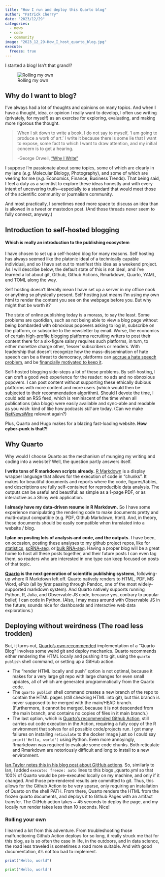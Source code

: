 ```yaml
---
title: "How I run and deploy this Quarto blog"
author: "Patrick Cherry"
date: "2023/12/29"
categories:
  - news
  - code
  - community
image: "2023_12_29-How_I_host_quarto_blog.jpg"
execute:
  freeze: true
---
```


I started a blog! Isn't that grand!?

![Rolling my own](2023_12_29-How_I_host_quarto_blog.jpg)

## Why do I want to blog?
I've always had a lot of thoughts and opinions on many topics. And when I have a thought, idea, or opinion I really want to develop, I often use writing (privately, for myself) as an exercise for exploring, evaluating, and making more rigorous the thought.

> When I sit down to write a book, I do not say to myself, ‘I am going to produce a work of art.’ I write it because there is some lie that I want to expose, some fact to which I want to draw attention, and my initial concern is to get a hearing.
>
>-George Orwell, ["Why I Write"](https://www.orwellfoundation.com/the-orwell-foundation/orwell/essays-and-other-works/why-i-write/)

I suppose I'm passionate about some topics, some of which are clearly in my lane (*e.g.* Molecular Biology, Photography), and some of which are veering for me (*e.g.* Economics, Finance, Business Trends). That being said, I feel a duty as a scientist to explore these ideas honestly and with every intent of uncovering truth—especially to a standard that would meet those of the scientific community or journalism community.

And most practically, I sometimes need more space to discuss an idea than is allowed in a tweet or mastodon post. (And those threads never seem to fully connect, anyway.)

## Introduction to self-hosted blogging
#### Which is really an introduction to the publishing ecosystem
I have chosen to set up a self-hosted blog for many reasons. Self hosting has always seemed like the platonic ideal of a technically capable individual, and so I have set out to manifest this idea as a weekend project. As I will describe below, the default state of this is not ideal, and I've learned a lot about git, Github, Github Actions, Rmarkdown, Quarto, YAML, and TOML along the way.

Self hosting doesn't literally mean I have set up a server in my office nook or anything so physically present. Self hosting just means I'm using my own html to render the content you see on the webpage before you. But why might that be worth it?

The state of online publishing today is a morass, to say the least. Some problems are quotidian, such as not being able to view a blog page without being bombarded with obnoxious popovers asking to log in, subscribe on the platform, or subscribe to the newsletter by email. Worse, the economics of [certain high-profile blogging platforms](https://www.nytimes.com/2021/04/11/business/media/substack-newsletter-competition.html?searchResultPosition=12) recruiting  writers to post their content there for a six-figure salary requires such platforms, in turn, to either monetize charge other, 'lesser' subscribers or readers. With leadership that doesn't recognize how the mass-dissemination of hate speech can be a threat to democracy, platforms can [accrue a hate speech problem](https://www.theatlantic.com/ideas/archive/2023/11/substack-extremism-nazi-white-supremacy-newsletters/676156/), and be [financially motivated to keep it](https://www.businessinsider.com/substack-nazi-problem-free-speech-money-analysis-2023-12?op=1).

Self-hosted blogging side-steps a lot of these problems. By self-hosting, I can craft a good web experience for the reader: no ads and no obnoxious popovers. I can post content without supporting these ethically dubious platforms with more content and more users (which would then be subjected to their recommendation algorithm). Should I devote the time, I could add an RSS feed, which is reminiscent of the time when all publications (aka blogs) were easily available and sync-able and readable as you wish: kind of like how podcasts *still* are today. (Can we make [NetNewsWire](https://netnewswire.com/) relevant again?)

Plus, Quarto and Hugo makes for a blazing fast-loading website. __How cyber-punk is that?!__

## Why Quarto
Why would I choose Quarto as the mechanism of munging my writing and coding into a website? Well, the question partly answers itself.

__I write tons of R markdown scripts already.__ [R Markdown](https://rmarkdown.rstudio.com/) is a display wrapper language that allows for the execution of code in "chunks". It makes for beautiful documents and reports where the code, figures/tables, and descriptions are fully self-contained for reproducible data analysis. The outputs can be useful and beautiful: as simple as a 1-page PDF, or as interactive as a Shiny web application.
 
__I already have my data-driven resume in R Markdown.__ So I have some experience manipulating the rendering code to make documents pretty and multi-output compatible (e.g. PDF, Github Markdown, html). And, in theory, these documents should be easily compatible when translated into a website / blog.

__I plan on posting lots of analysis and code, and the outputs.__ I have been, on occasion, posting these analyses to my github project repos, like for [statistics](https://github.com/pdcherry/statistics), [scRNA-seq](https://github.com/pdcherry/scRNAseq-vignettes), or [bulk RNA-seq](https://github.com/pdcherry/GTEX-RNA-seq-liver). Having a proper blog will be a great home to host all these posts together, and their future posts I can even tag them, so readers who are interested in one type can keep focused on posts of that topic.

__[Quarto](https://quarto.org/) is the next generation of scientific publishing systems__, following-up where R Markdown left off. Quarto natively renders to HTML, PDF, MS Word, ePub (all by *first* passing through Pandoc, one of the most widely-supported markdown system). And Quarto natively supports running Python, R, Julia, and Observable JS code, because yes, contrary to popular belief, I can code in Python. (Also, I may mess around with Observable JS in the future; sounds nice for dashboards and interactive web data explorations.)

## Deploying without weirdness (The road less trodden)
But, it turns out, [Quarto's own recommended](https://quarto.org/docs/websites/website-blog.html) implementation of a "Quarto Blog" involves some weird git and deploy mechanics. Quarto recommends either rendering the HTML locally and pushing it to git, using the `quarto publish` shell command, or setting up a GitHub action.

 - The "render HTML locally and push" option is not optimal, because it makes for a very large git repo with large changes for even small updates, all of which are generated programmatically from the Quarto code.
 - The `quarto publish` shell command creates a new branch of the repo to contain the HTML pages (still checking HTML into git), but this branch is never supposed to be merged with the main/HEAD branch. (Furthermore, it cannot be merged, because it is not descended from the main branch, and contains no copies of files in it main branch.)
 - The last option, which is [Quarto's recommended Github Action](https://quarto.org/docs/publishing/github-pages.html#publish-command), still carries out code execution in the Action, requiring a fully copy of the R environment that solves for all possible code/projects run. I got many failures on installing `reticulate` to the docker image just so I could say `print('Hello, world')` using Python. Even more annoyingly, Rmarkdown was required to evaluate some code chunks. Both reticulate and Rmarkdown are notoriously difficult and long to install to a new environment.

[Ian Taylor notes this in his blog post about GitHub actions](https://www.ianmtaylor.net/posts/2022/deploy-quarto-to-github-pages/). So, similarly to Ian, I added `execute: freeze: auto` lines to this blogs _quarto.yml so that 100% of Quarto would be pre-executed locally on my machine, and only if it changed. And those pre-rendered results are committed to git. Thus, this allows for the Github Action to be very sparse, only requiring an installation of Quarto on the shell PATH. From there, Quarto renders the HTML from the frozen quarto documents, and deploys it to Github Pages with an artifact transfer. The GitHub action takes ~ 45 seconds to deploy the page, and my locally run render takes less than 10 seconds. Nice!

### Rolling your own
I learned a lot from this adventure. From troubleshooting those malfunctioning Github Action deploys for so long, it really struck me that for this blog, as is so often the case in life, in the outdoors, and in data science, the road less traveled is sometimes a road more suitable. And with good documentation, it's not too bad to implement.

```r
print("Hello, world")
```

```python
print('Hello, world')
```


